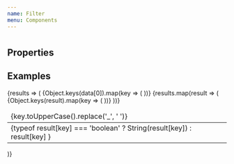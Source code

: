 ```yaml
---
name: Filter
menu: Components
---
```



# <Filter />

## Properties

<PropsTable of={Filter} />

## Examples

<Playground>
  <Filter data={data} search="Bernard">
    {results => (
      <table className='table'>
          <thead>
            <tr>
              {Object.keys(data[0]).map(key => (
                <td>{key.toUpperCase().replace('_', ' ')}</td>
              ))}
            </tr>
          </thead>
          {results.map(result => (
            <tbody>
              <tr>
                {Object.keys(result).map(key => (
                  <td>
                    {typeof result[key] === 'boolean'
                      ? String(result[key])
                      : result[key]
                    }
                  </td>
                ))}
              </tr>
            </tbody>
          ))}
        </table>
    )}
  </Filter>
</Playground>
